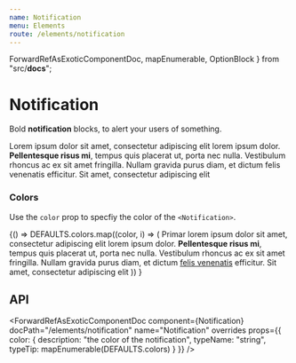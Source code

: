 ```yaml
---
name: Notification
menu: Elements
route: /elements/notification
---
```



  ForwardRefAsExoticComponentDoc,
  mapEnumerable,
  OptionBlock
} from "src/__docs__";

# Notification

Bold **notification** blocks, to alert your users of something.

<Playground>
  <Notification>
    <Delete as="button" />
    Lorem ipsum dolor sit amet, consectetur adipiscing elit lorem ipsum dolor.
    <strong> Pellentesque risus mi</strong>, tempus quis placerat ut, porta nec
    nulla. Vestibulum rhoncus ac ex sit amet fringilla. Nullam gravida purus
    diam, et dictum <a>felis venenatis</a> efficitur. Sit amet, consectetur
    adipiscing elit
  </Notification>
</Playground>

### Colors

Use the `color` prop to specfiy the color of the `<Notification>`.

<Playground>
  {() =>
    DEFAULTS.colors.map((color, i) => (
      <OptionBlock props={{ color }} index={i} key={i}>
        <Notification color={color}>
          <Delete as="button" />
          Primar lorem ipsum dolor sit amet, consectetur adipiscing elit lorem ipsum
          dolor. <strong>Pellentesque risus mi</strong>, tempus quis placerat ut,
          porta nec nulla. Vestibulum rhoncus ac ex sit amet fringilla. Nullam gravida
          purus diam, et dictum <a href="#felis">felis venenatis</a> efficitur. Sit
          amet, consectetur adipiscing elit
        </Notification>
      </OptionBlock>
    ))
  }
</Playground>

## API

<ForwardRefAsExoticComponentDoc
  component={Notification}
  docPath="/elements/notification"
  name="Notification"
  overrides
  props={{
    color: {
      description: "the color of the notification",
      typeName: "string",
      typeTip: mapEnumerable(DEFAULTS.colors)
    }
  }}
/>
